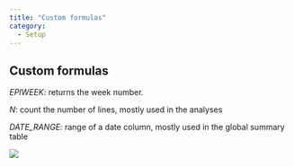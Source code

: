 ```yaml
---
title: "Custom formulas"
category: 
  - Setup
---
```



## Custom formulas

*EPIWEEK*: returns the week number.

*N*: count the number of lines, mostly used in the analyses

*DATE_RANGE*: range of a date column, mostly used in the global summary table

![](../images/im-125-custom-formulas.png){fig-align="center"}
